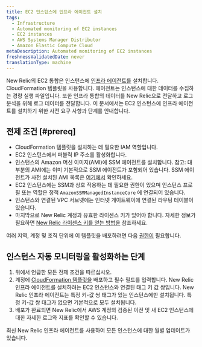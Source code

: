 ```yaml
---
title: EC2 인스턴스에 인프라 에이전트 설치
tags:
  - Infrastructure
  - Automated monitoring of EC2 instances
  - EC2 instances
  - AWS Systems Manager Distributor
  - Amazon Elastic Compute Cloud
metaDescription: Automated monitoring of EC2 instances
freshnessValidatedDate: never
translationType: machine
---
```


New Relic의 EC2 통합은 인스턴스에 [인프라 에이전트를](/docs/infrastructure/install-infrastructure-agent/get-started/install-infrastructure-agent-new-relic) 설치합니다. CloudFormation 템플릿을 사용합니다. 에이전트는 인스턴스에 대한 데이터를 수집하는 경량 실행 파일입니다. 또한 인프라 통합의 데이터를 New Relic으로 전달하고 로그 분석을 위해 로그 데이터를 전달합니다. 이 문서에서는 EC2 인스턴스에 인프라 에이전트를 설치하기 위한 사전 요구 사항과 단계를 안내합니다.

## 전제 조건 [#prereq]

* CloudFormation 템플릿을 설치하는 데 필요한 IAM 역할입니다.
* EC2 인스턴스에서 퍼블릭 IP 주소를 활성화합니다.
* 인스턴스의 Amazon 머신 이미지(AMI)에 SSM 에이전트를 설치합니다. 참고: 대부분의 AMI에는 이미 기본적으로 SSM 에이전트가 포함되어 있습니다. SSM 에이전트가 사전 설치된 AMI 목록은 [여기에서](https://docs.aws.amazon.com/systems-manager/latest/userguide/ami-preinstalled-agent.html) 확인하세요.
* EC2 인스턴스에는 SSM과 상호 작용하는 데 필요한 권한이 있으며 인스턴스 프로필 또는 역할은 정책 `AmazonSSMManagedInstanceCore` 에 연결되어 있습니다.
* 인스턴스와 연결된 VPC 서브넷에는 인터넷 게이트웨이에 연결된 라우팅 테이블이 있습니다.
* 마지막으로 New Relic 계정과 유효한 라이센스 키가 있어야 합니다. 자세한 정보가 필요하면 [New Relic 라이센스 키를 얻는 방법을](/docs/apis/intro-apis/new-relic-api-keys/) 참조하세요.

여러 지역, 계정 및 조직 단위에 이 템플릿을 배포하려면 다음 [권한이](https://docs.aws.amazon.com/AWSCloudFormation/latest/UserGuide/stacksets-prereqs.html) 필요합니다.

## 인스턴스 자동 모니터링을 활성화하는 단계

1. 위에서 언급한 모든 전제 조건을 따르십시오.
2. 계정에 [CloudFormation 템플릿을](https://github.com/aws-quickstart/quickstart-ct-newrelic-one/blob/main/templates/EC2_Quickstart.yml) 배포하고 필수 필드를 입력합니다. New Relic 인프라 에이전트를 설치하려는 EC2 인스턴스와 연결된 태그 키 값 쌍입니다. New Relic 인프라 에이전트는 특정 키-값 쌍 태그가 있는 인스턴스에만 설치됩니다. 특정 키-값 쌍 태그가 없으면 기본적으로 모두 설치됩니다.
3. 배포가 완료되면 New Relic에서 AWS 계정의 검증된 이전 및 새 EC2 인스턴스에 대한 자세한 로그와 지표를 확인할 수 있습니다.

<Callout variant="important">
  최신 New Relic 인프라 에이전트를 사용하여 모든 인스턴스에 대한 월별 업데이트가 있습니다.
</Callout>